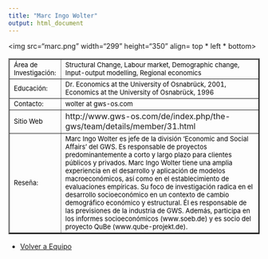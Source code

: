 ```yaml
---
title: "Marc Ingo Wolter"
output: html_document
---
```

         
<html>
<body>
 
<img src="marc.png" width="299" height="350" align= top * left * bottom>

<table border="2">

<tr>
<td> <font size="2" color="black"> Área de Investigación:</font>
 </td>

<td> <font size="2" color="black"> Structural Change, Labour market, Demographic change, Input-output modelling, Regional economics </font></td>

<tr>

<td> <font size="2" color="black"> Educación:</font>
 </td>

<td> <font size="2" color="black"> Dr. Economics at the University of Osnabrück, 2001, Economics at the University of Osnabrück, 1996 </font>
</td>

</tr>

<tr>
<td> <font size="2" color="black"> Contacto:</font> </td>

<td> <font size="2" color="black"> wolter at gws-os.com </font> </td>

</tr>

<tr> 
<td > <font size="2" color="black"> Sitio Web </font> </td> 
<td> http://www.gws-os.com/de/index.php/the-gws/team/details/member/31.html </td>

<tr>
<td> 
<font size="2" color="black"> Reseña: </font> </td>
<td><font size="2" color="black"> 
Marc Ingo Wolter es jefe de la división ‘Economic and Social Affairs’ del GWS. Es responsable de proyectos predominantemente a corto y largo plazo para clientes públicos y privados. Marc Ingo Wolter tiene una amplia experiencia en el desarrollo y aplicación de modelos macroeconómicos, así como en el establecimiento de evaluaciones empíricas. Su foco de investigación radica en el desarrollo socioeconómico en un contexto de cambio demográfico económico y estructural. Él es responsable de las previsiones de la industria de GWS. Además, participa en los informes socioeconómicos (www.soeb.de) y es socio del proyecto QuBe (www.qube-projekt.de).</font> 
</td>
</tr>
</tr>


</table> 

- <a href="http://www.coforce.cl/equipo.html"> Volver a Equipo </a>

</body>


</html>